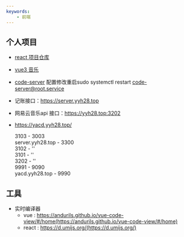 ```yaml
---
keywords: 
    - 前端
---
```



## 个人项目
  - [react 项目仓库](https://yyh28.top:3101)
  - [vue3 音乐](https://yyh28.top:3102)
  - [code-server](https://yyh28.top:3103)  配置修改重启sudo systemctl restart code-server@root.service
  - 记账接口：https://server.yyh28.top
  - 网易云音乐api 接口：https://yyh28.top:3202
  - https://yacd.yyh28.top/

    3103  -  3003  
    server.yyh28.top  -  3300  
    3102  -  ''  
    3101  -  ''  
    3202  -  ''  
    9991  -  9090  
    yacd.yyh28.top  -  9990  

## 工具

- 实时编译器 
    - vue : https://andurils.github.io/vue-code-view/#/home(https://andurils.github.io/vue-code-view/#/home)
    - react : https://d.umijs.org/(https://d.umijs.org/)
